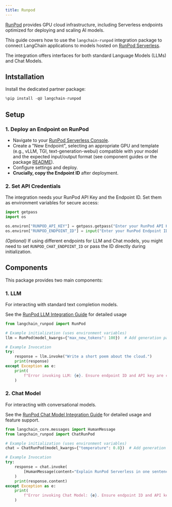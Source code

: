 ```yaml
---
title: Runpod
---
```


[RunPod](https://www.runpod.io/) provides GPU cloud infrastructure, including Serverless endpoints optimized for deploying and scaling AI models.

This guide covers how to use the `langchain-runpod` integration package to connect LangChain applications to models hosted on [RunPod Serverless](https://www.runpod.io/serverless-gpu).

The integration offers interfaces for both standard Language Models (LLMs) and Chat Models.

## Intstallation

Install the dedicated partner package:


```python
%pip install -qU langchain-runpod
```

## Setup
### 1. Deploy an Endpoint on RunPod
- Navigate to your [RunPod Serverless Console](https://www.runpod.io/console/serverless/user/endpoints).
- Create a \"New Endpoint\", selecting an appropriate GPU and template (e.g., vLLM, TGI, text-generation-webui) compatible with your model and the expected input/output format (see component guides or the package [README](https://github.com/runpod/langchain-runpod)).
- Configure settings and deploy.
- **Crucially, copy the Endpoint ID** after deployment.

### 2. Set API Credentials
The integration needs your RunPod API Key and the Endpoint ID. Set them as environment variables for secure access:


```python
import getpass
import os

os.environ["RUNPOD_API_KEY"] = getpass.getpass("Enter your RunPod API Key: ")
os.environ["RUNPOD_ENDPOINT_ID"] = input("Enter your RunPod Endpoint ID: ")
```

*(Optional)* If using different endpoints for LLM and Chat models, you might need to set `RUNPOD_CHAT_ENDPOINT_ID` or pass the ID directly during initialization.

## Components
This package provides two main components:

### 1. LLM

For interacting with standard text completion models.

See the [RunPod LLM Integration Guide](/oss/javascript/integrations/llms/runpod) for detailed usage


```python
from langchain_runpod import RunPod

# Example initialization (uses environment variables)
llm = RunPod(model_kwargs={"max_new_tokens": 100})  # Add generation params here

# Example Invocation
try:
    response = llm.invoke("Write a short poem about the cloud.")
    print(response)
except Exception as e:
    print(
        f"Error invoking LLM: {e}. Ensure endpoint ID and API key are correct and endpoint is active."
    )
```

### 2. Chat Model

For interacting with conversational models.

See the [RunPod Chat Model Integration Guide](/oss/javascript/integrations/chat/runpod) for detailed usage and feature support.


```python
from langchain_core.messages import HumanMessage
from langchain_runpod import ChatRunPod

# Example initialization (uses environment variables)
chat = ChatRunPod(model_kwargs={"temperature": 0.8})  # Add generation params here

# Example Invocation
try:
    response = chat.invoke(
        [HumanMessage(content="Explain RunPod Serverless in one sentence.")]
    )
    print(response.content)
except Exception as e:
    print(
        f"Error invoking Chat Model: {e}. Ensure endpoint ID and API key are correct and endpoint is active."
    )
```
